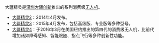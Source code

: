 大疆精灵是[[深圳|深圳]][[大疆创新|大疆创新]]推出的系列消费级[[无人机|无人机]]。
*[[大疆精灵2|大疆精灵2]]：2014年4月发布。
*[[大疆精灵3|大疆精灵3]]：2015年4月发布，包括高级版、专业版等多种型号。
*[[大疆精灵4|大疆精灵4]]：于2016年3月在美国纽约推出的第四代的消费级无人机，比前代增加诸如障碍感知、智能跟随、指点飞行等多种创新性功能。
{{disambig|cat=四字消歧義}}